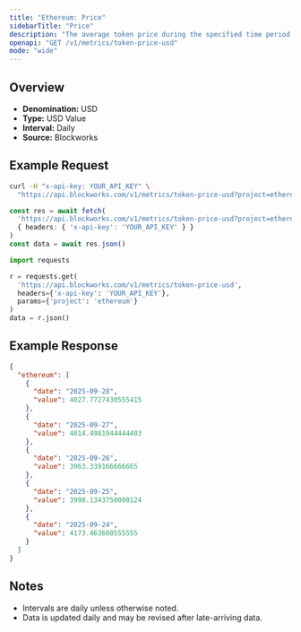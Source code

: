 ```yaml
---
title: "Ethereum: Price"
sidebarTitle: "Price"
description: "The average token price during the specified time period for the native asset of that chain."
openapi: "GET /v1/metrics/token-price-usd"
mode: "wide"
---
```


## Overview

- **Denomination:** USD
- **Type:** USD Value
- **Interval:** Daily
- **Source:** Blockworks

## Example Request

<CodeGroup>

```bash cURL
curl -H "x-api-key: YOUR_API_KEY" \
  "https://api.blockworks.com/v1/metrics/token-price-usd?project=ethereum"
```

```typescript TypeScript
const res = await fetch(
  'https://api.blockworks.com/v1/metrics/token-price-usd?project=ethereum',
  { headers: { 'x-api-key': 'YOUR_API_KEY' } }
)
const data = await res.json()
```

```python Python
import requests

r = requests.get(
  'https://api.blockworks.com/v1/metrics/token-price-usd',
  headers={'x-api-key': 'YOUR_API_KEY'},
  params={'project': 'ethereum'}
)
data = r.json()
```

</CodeGroup>

## Example Response

```json
{
  "ethereum": [
    {
      "date": "2025-09-28",
      "value": 4027.7727430555415
    },
    {
      "date": "2025-09-27",
      "value": 4014.4981944444403
    },
    {
      "date": "2025-09-26",
      "value": 3963.339166666665
    },
    {
      "date": "2025-09-25",
      "value": 3998.1343750000124
    },
    {
      "date": "2025-09-24",
      "value": 4173.463680555555
    }
  ]
}
```

## Notes
- Intervals are daily unless otherwise noted.
- Data is updated daily and may be revised after late-arriving data.